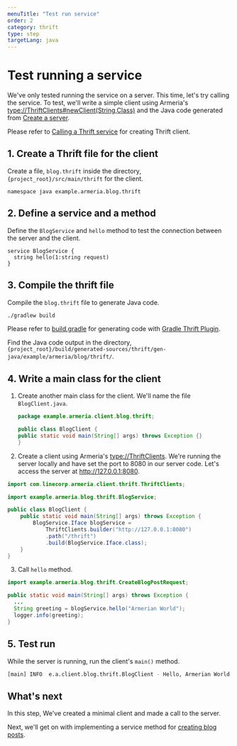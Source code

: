 ```yaml
---
menuTitle: "Test run service"
order: 2
category: thrift
type: step
targetLang: java
---
```


# Test running a service

We've only tested running the service on a server. This time, let's try calling the service. To test, we'll write a simple client using Armeria's <type://ThriftClients#newClient(String,Class)> and the Java code generated from [Create a server](/tutorials/thrift/blog/create-server).

<Tip>

Please refer to [Calling a Thrift service](/docs/client-thrift) for creating Thrift client.

</Tip>

## 1. Create a Thrift file for the client

Create a file, `blog.thrift` inside the directory, `{project_root}/src/main/thrift` for the client.

```thrift filename=blog.thrift
namespace java example.armeria.blog.thrift
```

## 2. Define a service and a method

Define the `BlogService` and `hello` method to test the connection between the server and the client. 

```thrift filename=blog.thrift
service BlogService {
  string hello(1:string request)
}
```

## 3. Compile the thrift file

Compile the `blog.thrift` file to generate Java code. 

```bash
./gradlew build
```

<Tip>

  Please refer to [build.gradle](https://github.com/line/armeria-examples/blob/master/tutorials/thrift/build.gradle) for generating code with [Gradle Thrift Plugin](https://github.com/jruyi/thrift-gradle-plugin).

</Tip>

Find the Java code output in the directory, `{project_root}/build/generated-sources/thrift/gen-java/example/armeria/blog/thrift/`.

## 4. Write a main class for the client

1. Create another main class for the client. We'll name the file `BlogClient.java`.
    ```java filename=BlogClient.java
    package example.armeria.client.blog.thrift;

    public class BlogClient {
    public static void main(String[] args) throws Exception {}
    }
    ```
2. Create a client using Armeria's <type://ThriftClients>. We're running the server locally and have set the port to 8080 in our server code. Let's access the server at http://127.0.0.1:8080.
  ```java filename=BlogClient.java
  import com.linecorp.armeria.client.thrift.ThriftClients;

  import example.armeria.blog.thrift.BlogService;

  public class BlogClient {
      public static void main(String[] args) throws Exception {
          BlogService.Iface blogService =
              ThriftClients.builder("http://127.0.0.1:8080")
              .path("/thrift")
              .build(BlogService.Iface.class); 
      }
  }
  ```
3. Call `hello` method.
  ```java filename=BlogClient.java
  import example.armeria.blog.thrift.CreateBlogPostRequest;

  public static void main(String[] args) throws Exception {
    ...
    String greeting = blogService.hello("Armerian World");
    logger.info(greeting);
  }
  ```

## 5. Test run

While the server is running, run the client's `main()` method.

```bash
[main] INFO  e.a.client.blog.thrift.BlogClient - Hello, Armerian World!
```

## What's next

In this step, We've created a minimal client and made a call to the server.

Next, we'll get on with implementing a service method for [creating blog posts](/tutorials/thrift/blog/implement-create).

<TutorialSteps current={2} />
